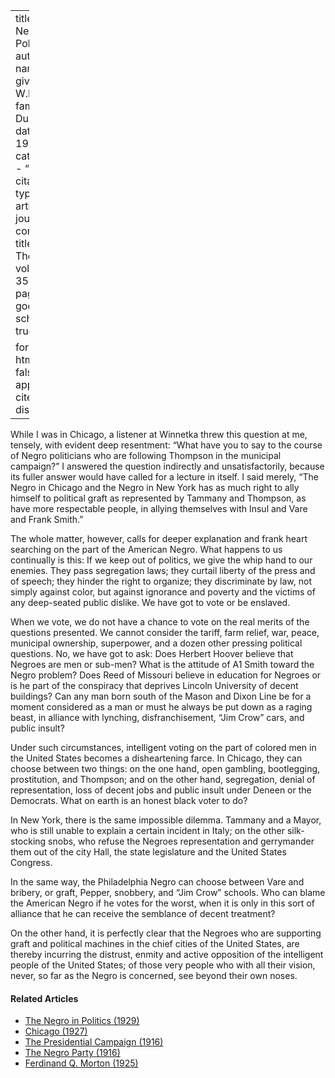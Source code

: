 
---
title: 'The Negro Politician'
author:
  - name:
      given: W.E.B.
      family: Du Bois
date: May 1928
categories: 
  - ""
citation: 
  type: article-journal
  container-title: The Crisis
  volume: 35
  issue: 5
  page: 168
google-scholar: true

format:
  html:
    toc: false
    appendix-cite-as: display
---



While I was in Chicago, a listener at Winnetka threw this question at
me, tensely, with evident deep resentment: "What have you to say to the
course of Negro politicians who are following Thompson in the municipal
campaign?" I answered the question indirectly and unsatisfactorily,
because its fuller answer would have called for a lecture in itself. I
said merely, "The Negro in Chicago and the Negro in New York has as
much right to ally himself to political graft as represented by Tammany
and Thompson, as have more respectable people, in allying themselves with
Insul and Vare and Frank Smith."

The whole matter, however, calls for deeper explanation and frank heart
searching on the part of the American Negro. What happens to us
continually is this: If we keep out of politics, we give the whip hand
to our enemies. They pass segregation laws; they curtail liberty of the
press and of speech; they hinder the right to organize; they
discriminate by law, not simply against color, but against ignorance and
poverty and the victims of any deep-seated public dislike. We have got
to vote or be enslaved.

When we vote, we do not have a chance to vote on the real merits of the
questions presented. We cannot consider the tariff, farm relief, war,
peace, municipal ownership, superpower, and a dozen other pressing
political questions. No, we have got to ask: Does Herbert Hoover believe
that Negroes are men or sub-men? What is the attitude of A1 Smith toward
the Negro problem? Does Reed of Missouri believe in education for
Negroes or is he part of the conspiracy that deprives Lincoln University
of decent buildings? Can any man born south of the Mason and Dixon Line
be for a moment considered as a man or must he always be put down as a
raging beast, in alliance with lynching, disfranchisement, "Jim Crow"
cars, and public insult?

Under such circumstances, intelligent voting on the part of colored men
in the United States becomes a disheartening farce. In Chicago, they can
choose between two things: on the one hand, open gambling, bootlegging,
prostitution, and Thompson; and on the other hand, segregation, denial
of representation, loss of decent jobs and public insult under Deneen or
the Democrats. What on earth is an honest black voter to do?

In New York, there is the same impossible dilemma. Tammany and a Mayor,
who is still unable to explain a certain incident in Italy; on the other
silk-stocking snobs, who refuse the Negroes representation and
gerrymander them out of the city Hall, the state
legislature and the United States Congress.

In the same way, the Philadelphia Negro can choose between Vare and
bribery, or graft, Pepper, snobbery, and "Jim Crow" schools.
Who can blame the American Negro if he votes for the worst, when it is
only in this sort of alliance that he can receive the semblance of
decent treatment?

On the other hand, it is perfectly clear that the Negroes who are
supporting graft and political machines in the chief cities of the
United States, are thereby incurring the distrust, enmity and active
opposition of the intelligent people of the United States; of those very
people who with all their vision, never, so far as the Negro is
concerned, see beyond their own noses.

<!-- Similar articles start here -->
<div  class="clear-wrap"></div>

#### Related Articles

* [The Negro in Politics (1929)](/Volumes/36/11/negro_in_politics.html)
* [Chicago (1927)](/Volumes/34/04/chicago.html)
* [The Presidential Campaign (1916)](/Volumes/12/06/presidential_campaign.html)
* [The Negro Party (1916)](/Volumes/12/06/negro_party.html)
* [Ferdinand Q. Morton (1925)](/Volumes/30/03/ferdinand.html)

<!-- Similar articles end here -->